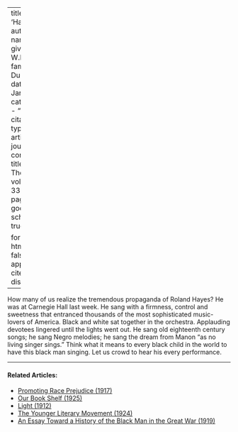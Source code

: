 
---
title: 'Hayes'
author:
  - name:
      given: W.E.B.
      family: Du Bois
date: Jan. 1927
categories: 
  - ""
citation: 
  type: article-journal
  container-title: The Crisis
  volume: 33
  issue: 3
  page: 129
google-scholar: true

format:
  html:
    toc: false
    appendix-cite-as: display
---


How many of us realize the tremendous propaganda of Roland Hayes? He was at Carnegie Hall last week. He sang with a firmness, control and sweetness that entranced thousands of the most sophisticated music-lovers of America. Black and white sat together in the orchestra. Applauding devotees lingered until the lights went out. He sang old eighteenth century songs; he sang Negro melodies; he sang the dream from Manon "as no living singer sings." Think what it means to every black child in the world to have this black man singing. Let us crowd to hear his every performance. 

<!-- Similar articles start here -->
<div  class="clear-wrap"></div>
<hr>
#### Related Articles:

* [Promoting Race Prejudice (1917)](/Volumes/14/03/race_prejudice.html)
* [Our Book Shelf (1925)](/Volumes/31/01/our_bookshelf.html)
* [Light (1912)](/Volumes/03/04/light.html)
* [The Younger Literary Movement (1924)](/Volumes/27/04/younger_movement.html)
* [An Essay Toward a History of the Black Man in the Great War (1919)](/Volumes/18/02/essay.html)

<!-- Similar articles end here -->